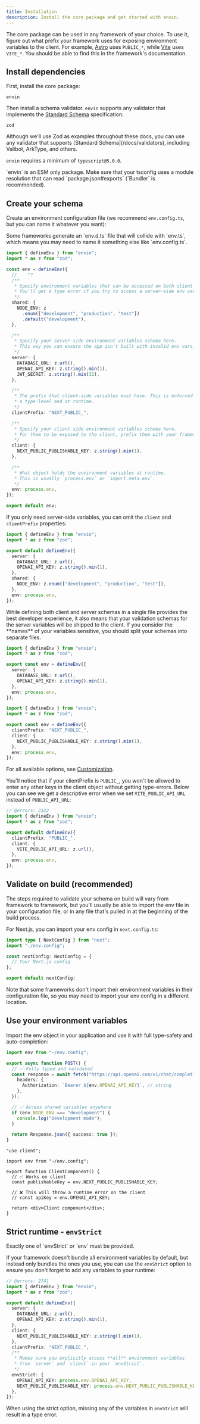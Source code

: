 ```yaml
---
title: Installation
description: Install the core package and get started with envin.
---
```


The core package can be used in any framework of your choice. To use it, figure out what prefix your framework uses for exposing environment variables to the client. For example, [Astro](https://astro.build) uses `PUBLIC_*`, while [Vite](https://vite.dev) uses `VITE_*`. You should be able to find this in the framework's documentation.

<Steps>

<Step>

## Install dependencies

First, install the core package:

```package-install
envin
```

Then install a schema validator. `envin` supports any validator that implements the [Standard Schema](/docs/validators) specification:

```package-install
zod
```

<Callout type="info">
  Although we'll use Zod as examples throughout these docs, you can use any
  validator that supports [Standard Schema](/docs/validators), including
  Valibot, ArkType, and others.
</Callout>

<Callout type="info">`envin` requires a minimum of `typescript@5.0.0`.</Callout>

<Callout type="info">
  `envin` is an ESM only package. Make sure that your tsconfig uses a module
  resolution that can read `package.json#exports` (`Bundler` is recommended).
</Callout>

</Step>

<Step>

## Create your schema

Create an environment configuration file (we recommend `env.config.ts`, but you can name it whatever you want):

<Callout type="info">
  Some frameworks generate an `env.d.ts` file that will collide with `env.ts`,
  which means you may need to name it something else like `env.config.ts`.
</Callout>

```ts twoslash title="env.config.ts"
import { defineEnv } from "envin";
import * as z from "zod"; 

const env = defineEnv({
  //    ^?
  /**
   * Specify environment variables that can be accessed on both client and server.
   * You'll get a type error if you try to access a server-side env var on the client.
   */
  shared: {
    NODE_ENV: z
      .enum(["development", "production", "test"])
      .default("development"),
  },

  /**
   * Specify your server-side environment variables schema here.
   * This way you can ensure the app isn't built with invalid env vars.
   */
  server: {
    DATABASE_URL: z.url(),
    OPENAI_API_KEY: z.string().min(1),
    JWT_SECRET: z.string().min(32),
  },

  /**
   * The prefix that client-side variables must have. This is enforced both at
   * a type-level and at runtime.
   */
  clientPrefix: "NEXT_PUBLIC_",

  /**
   * Specify your client-side environment variables schema here.
   * For them to be exposed to the client, prefix them with your framework's public prefix.
   */
  client: {
    NEXT_PUBLIC_PUBLISHABLE_KEY: z.string().min(1),
  },

  /**
   * What object holds the environment variables at runtime.
   * This is usually `process.env` or `import.meta.env`.
   */
  env: process.env,
});

export default env;
```

If you only need server-side variables, you can omit the `client` and `clientPrefix` properties:

```ts twoslash title="env.config.ts"
import { defineEnv } from "envin";
import * as z from "zod"; 

export default defineEnv({
  server: {
    DATABASE_URL: z.url(),
    OPENAI_API_KEY: z.string().min(1),
  },
  shared: {
    NODE_ENV: z.enum(["development", "production", "test"]),
  },
  env: process.env,
});
```

<Callout type="warn">
  While defining both client and server schemas in a single file provides the
  best developer experience, it also means that your validation schemas for the
  server variables will be shipped to the client. If you consider the **names**
  of your variables sensitive, you should split your schemas into separate
  files.

```ts twoslash title="env/server.ts"
import { defineEnv } from "envin";
import * as z from "zod"; 

export const env = defineEnv({
  server: {
    DATABASE_URL: z.url(),
    OPENAI_API_KEY: z.string().min(1),
  },
  env: process.env,
});
```

```ts twoslash title="env/client.ts"
import { defineEnv } from "envin";
import * as z from "zod"; 

export const env = defineEnv({
  clientPrefix: "NEXT_PUBLIC_",
  client: {
    NEXT_PUBLIC_PUBLISHABLE_KEY: z.string().min(1),
  },
  env: process.env,
});
```

</Callout>

For all available options, see [Customization](/docs/customization).

You'll notice that if your clientPrefix is `PUBLIC_`, you won't be allowed to enter any other keys in the client object without getting type-errors. Below you can see we get a descriptive error when we set `VITE_PUBLIC_API_URL` instead of `PUBLIC_API_URL`:

```ts twoslash title="env.config.ts"
// @errors: 2322
import { defineEnv } from "envin";
import * as z from "zod"; 

export default defineEnv({
  clientPrefix: "PUBLIC_",
  client: {
    VITE_PUBLIC_API_URL: z.url(),
  },
  env: process.env,
});
```

</Step>

<Step>

## Validate on build (recommended)

The steps required to validate your schema on build will vary from framework to framework, but you'll usually be able to import the env file in your configuration file, or in any file that's pulled in at the beginning of the build process.

For Next.js, you can import your env config in `next.config.ts`:

```ts twoslash title="next.config.ts"
import type { NextConfig } from "next";
import "./env.config";

const nextConfig: NextConfig = {
  // Your Next.js config
};

export default nextConfig;
```

<Callout type="info">
  Note that some frameworks don't import their environment variables in their
  configuration file, so you may need to import your env config in a different
  location.
</Callout>

</Step>

<Step>

## Use your environment variables

Import the env object in your application and use it with full type-safety and auto-completion:

```ts title="app/api/auth/route.ts"
import env from "~/env.config";

export async function POST() {
  // ✅ Fully typed and validated
  const response = await fetch("https://api.openai.com/v1/chat/completions", {
    headers: {
      Authorization: `Bearer ${env.OPENAI_API_KEY}`, // string
    },
  });

  // ✅ Access shared variables anywhere
  if (env.NODE_ENV === "development") {
    console.log("Development mode");
  }

  return Response.json({ success: true });
}
```

```tsx title="components/ClientComponent.tsx"
"use client";

import env from "~/env.config";

export function ClientComponent() {
  // ✅ Works on client
  const publishableKey = env.NEXT_PUBLIC_PUBLISHABLE_KEY;

  // ❌ This will throw a runtime error on the client
  // const apiKey = env.OPENAI_API_KEY;

  return <div>Client component</div>;
}
```

</Step>

</Steps>

## Strict runtime - `envStrict`

<Callout type="info">
  Exactly one of `envStrict` or `env` must be provided.
</Callout>

If your framework doesn't bundle all environment variables by default, but instead only bundles the ones you use, you can use the `envStrict` option to ensure you don't forget to add any variables to your runtime:

```ts twoslash title="env.config.ts"
// @errors: 2741
import { defineEnv } from "envin";
import * as z from "zod"; 

export default defineEnv({
  server: {
    DATABASE_URL: z.url(),
    OPENAI_API_KEY: z.string().min(1),
  },
  client: {
    NEXT_PUBLIC_PUBLISHABLE_KEY: z.string().min(1),
  },
  clientPrefix: "NEXT_PUBLIC_",
  /**
   * Makes sure you explicitly access **all** environment variables
   * from `server` and `client` in your `envStrict`.
   */
  envStrict: {
    OPENAI_API_KEY: process.env.OPENAI_API_KEY,
    NEXT_PUBLIC_PUBLISHABLE_KEY: process.env.NEXT_PUBLIC_PUBLISHABLE_KEY,
  },
});
```

When using the strict option, missing any of the variables in `envStrict` will result in a type error.
